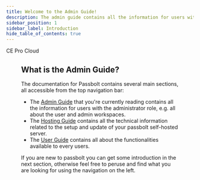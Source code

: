 ```yaml
---
title: Welcome to the Admin Guide!
description: The admin guide contains all the information for users with the administrator role, e.g. all about the user and admin workspaces.
sidebar_position: 1
sidebar_label: Introduction
hide_table_of_contents: true
---
```


<div style={{display: "flex", gap: "1rem"}}>
  <Chips link="https://www.passbolt.com/ce/docker" isUnderMainTitle={true}>CE</Chips>
  <Chips link="https://www.passbolt.com/pricing/pro" isUnderMainTitle={true}>Pro</Chips>
  <Chips link="https://www.passbolt.com/pricing/cloud" isUnderMainTitle={true}>Cloud</Chips>
</div>


<Figure
  src="/img/background/guide-covers/admin-guide.svg"
  alt="Admin Guide Cover"
  size={{ width: '1280px', height: 'auto' }}
/>

## What is the Admin Guide?

The documentation for Passbolt contains several main sections, all accessible from the top navigation bar:
- The [Admin Guide](/admin) that you're currently reading contains all the information for users with the administrator role, e.g. all about the user and admin workspaces.
- The [Hosting Guide](/hosting) contains all the technical information related to the setup and update of your passbolt self-hosted server.
- The [User Guide](/user) contains all about the functionalities available to every users.

If you are new to passbolt you can get some introduction in the next section, otherwise feel free to peruse and find
 what you are looking for using the navigation on the left.
